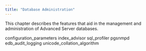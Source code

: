 ```yaml
---
title: "Database Administration"
---
```


<div id="database_administration" class="registered_link"></div>

This chapter describes the features that aid in the management and administration of Advanced Server databases.

<div class="toctree" maxdepth="4">

configuration_parameters index_advisor sql_profiler pgsnmpd edb_audit_logging unicode_collation_algorithm

</div>
